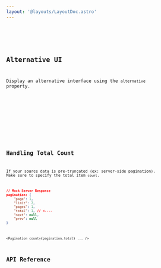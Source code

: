 ```yaml
---
layout: '@layouts/LayoutDoc.astro'
---
```




<Preview client:load>
	<Fragment slot="preview">
		<Example client:load />
	</Fragment>
	<Fragment slot="code">
		<Code code={ExampleRaw} lang="tsx" />
	</Fragment>
</Preview>

## Alternative UI

Display an alternative interface using the `alternative` property.

<Preview client:load>
	<Fragment slot="preview">
		<ExampleAlt client:load />
	</Fragment>
	<Fragment slot="code">
		<Code code={ExampleAltRaw} lang="tsx" />
	</Fragment>
</Preview>

## Handling Total Count

If your source data is pre-truncated (ex: server-side pagination). Make sure to specify the total item `count`.

```json
// Mock Server Response
pagination: {
	"page": 1,
	"limit": 2,
	"pages": 1,
	"total": 1, // <----
	"next": null,
	"prev": null
}
```

```tsx
<Pagination count={pagination.total} ... />
```

## API Reference

<ApiTable   />
